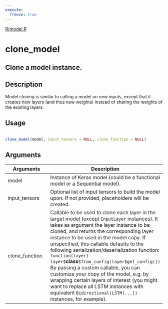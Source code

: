 ```yaml
---
execute:
  freeze: true
---
```


[R/model.R](https://github.com/rstudio/keras//blob/main/R/model.R#L345) 

# clone_model

## Clone a model instance.

## Description
 Model cloning is similar to calling a model on new inputs, except that it creates new layers (and thus new weights) instead of sharing the weights of the existing layers. 


## Usage
```r
 
clone_model(model, input_tensors = NULL, clone_function = NULL) 
```

## Arguments
|Arguments|Description|
|---|---|
| model | Instance of Keras model (could be a functional model or a Sequential model). |
| input_tensors | Optional list of input tensors to build the model upon. If not provided, placeholders will be created. |
| clone_function | Callable to be used to clone each layer in the target model (except `InputLayer` instances). It takes as argument the layer instance to be cloned, and returns the corresponding layer instance to be used in the model copy. If unspecified, this callable defaults to the following serialization/deserialization function:  `function(layer) layer$`__class__`$from_config(layer$get_config())`  By passing a custom callable, you can customize your copy of the model, e.g. by wrapping certain layers of interest (you might want to replace all LSTM instances with equivalent `Bidirectional(LSTM(...))` instances, for example). |







